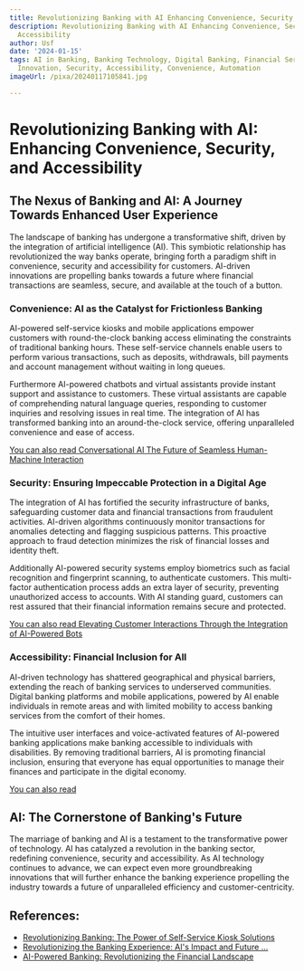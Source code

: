 ```yaml
---
title: Revolutionizing Banking with AI Enhancing Convenience, Security, and Accessibility
description: Revolutionizing Banking with AI Enhancing Convenience, Security, and
  Accessibility
author: Usf
date: '2024-01-15'
tags: AI in Banking, Banking Technology, Digital Banking, Financial Services, Fintech,
  Innovation, Security, Accessibility, Convenience, Automation
imageUrl: /pixa/20240117105841.jpg

---
```

# Revolutionizing Banking with AI: Enhancing Convenience,  Security, and Accessibility

## The Nexus of Banking and AI: A Journey Towards Enhanced User Experience

The landscape of banking has undergone a transformative shift, driven by the integration of artificial  intelligence (AI). This symbiotic relationship has revolutionized the way banks operate, bringing forth a paradigm shift in convenience, security and accessibility for customers. AI-driven innovations are propelling banks towards a future  where financial transactions are  seamless, secure, and available at the touch of a button.

### Convenience: AI as the Catalyst for  Frictionless Banking

AI-powered self-service kiosks and mobile applications empower customers with round-the-clock banking access eliminating the constraints  of traditional banking hours. These self-service channels enable users to perform various transactions, such as deposits, withdrawals, bill payments and account management without waiting in long queues.

Furthermore AI-powered chatbots and virtual assistants provide instant support and assistance to customers. These virtual assistants are capable of comprehending natural language queries, responding to customer inquiries and resolving issues in real time. The integration of AI has transformed banking  into an around-the-clock  service, offering unparalleled convenience and ease of access.

[You can also read Conversational AI The Future of Seamless Human-Machine Interaction](Conversational%20AI%20The%20Future%20of%20Seamless%20Human-Machine%20Interaction)


### Security: Ensuring Impeccable Protection in a Digital Age

The integration of AI has fortified the  security infrastructure of banks, safeguarding customer  data  and financial transactions from fraudulent activities. AI-driven algorithms  continuously monitor transactions for anomalies detecting and flagging suspicious patterns. This  proactive  approach  to fraud detection minimizes the risk  of financial losses and  identity theft.

Additionally AI-powered security systems employ biometrics such as  facial recognition and fingerprint scanning, to authenticate  customers. This multi-factor  authentication process adds an extra layer of security,  preventing unauthorized  access to accounts. With AI standing guard, customers can rest  assured that their  financial information remains secure and protected.

[You can also read Elevating Customer Interactions Through  the  Integration of AI-Powered  Bots](Elevating%20Customer%20Interactions%20Through%20the%20Integration%20of%20AI-Powered%20Bots)


### Accessibility: Financial Inclusion for All

AI-driven technology has shattered geographical and physical  barriers, extending the reach of  banking services to  underserved communities. Digital banking platforms and mobile applications, powered by AI enable individuals in remote areas  and with limited  mobility to access banking services from the comfort of their homes.

The intuitive user interfaces and voice-activated features of AI-powered banking applications make  banking accessible to individuals with disabilities. By removing  traditional barriers, AI is promoting financial  inclusion, ensuring  that everyone has equal opportunities to manage their finances and  participate in the  digital economy.

[You can also read ]()


##  AI: The Cornerstone  of Banking's Future

The marriage  of banking  and AI is a testament to the transformative power of technology. AI has catalyzed a revolution in the banking sector, redefining convenience, security and accessibility. As AI technology continues to advance, we  can expect even more groundbreaking innovations that will further enhance the banking  experience propelling the  industry towards a  future of unparalleled efficiency and customer-centricity.

## References:
- [Revolutionizing Banking: The Power of Self-Service Kiosk Solutions](https://medium.com/@manohardigitalteam/revolutionizing-banking-the-power-of-self-service-kiosk-solutions-91010c64e276)
- [Revolutionizing the Banking Experience: AI's Impact and Future ...](https://mygsb.bank/news/ai-impact-and-future-trends/)
- [AI-Powered Banking: Revolutionizing the Financial Landscape](https://saigontechnology.com/blog/ai-in-banking)
